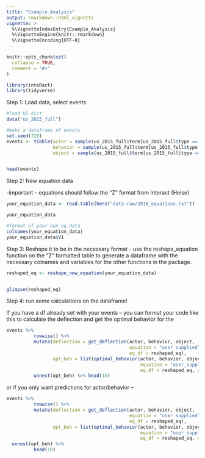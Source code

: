 ```yaml
---
title: "Example_Analysis"
output: rmarkdown::html_vignette
vignette: >
  %\VignetteIndexEntry{Example_Analysis}
  %\VignetteEngine{knitr::rmarkdown}
  %\VignetteEncoding{UTF-8}
---
```


```r
knitr::opts_chunk$set(
  collapse = TRUE,
  comment = "#>"
)
```

```r
library(inteRact)
library(tidyverse)
```

Step 1: Load data, select events

```r
#load US dict
data("us_2015_full")

#make a dataframe of events 
set.seed(729)
events <- tibble(actor = sample(us_2015_full$term[us_2015_full$type == "identity"], 50),
                 behavior = sample(us_2015_full$term[us_2015_full$type == "behavior"], 50),
                 object = sample(us_2015_full$term[us_2015_full$type == "identity"], 50))


head(events)
```
Step 2: New equation data 

-important -- equations should follow the "Z" format from Interact (Heise)


```r
your_equation_data <- read.table(here("data-raw/2010_equations.txt"))

your_equation_data

#format of your own eq data
colnames(your_equation_data)
your_equation_data$V1
```
Step 3: Reshape it to be in the necessary format 
- use the reshape_equation function on the "Z" formatted table to generate a dataframe with the necessary colnames and variables for the other functions in the package. 

```r
reshaped_eq <- reshape_new_equation(your_equation_data)


glimpse(reshaped_eq)
```

Step 4: run some calculations on the dataframe! 

If you have a df already set with your events -- you can format your code like this to calculate the deflection and get the optimal behavior for the 

```r

events %>% 
          rowwise() %>% 
          mutate(deflection = get_deflection(actor, behavior, object, 
                                             equation = "user supplied", 
                                             eq_df = reshaped_eq),
                 opt_beh = list(optimal_behavior(actor, behavior, object, 
                                                 equation = "user_supplied",
                                                 eq_df = reshaped_eq, which = "both"))) %>% 
          unnest(opt_beh) %>% head(10)

```


or if you only want predictions for actor/behavior --
```r

events %>% 
          rowwise() %>% 
          mutate(deflection = get_deflection(actor, behavior, object, 
                                             equation = "user supplied", 
                                             eq_df = reshaped_eq),
                 opt_beh = list(optimal_behavior(actor, behavior, object, 
                                                 equation = "user_supplied",
                                                 eq_df = reshaped_eq, which = "actor"))) %>% 
  unnest(opt_beh) %>% 
          head(10)
```

